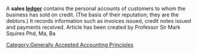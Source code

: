 {{Orphan|date=November 2006}} 
A '''sales [[ledger]]''' contains the personal accounts of customers to whom the business has sold on credit. (The basis of their reputation; they are the debtors.) It records information such as invoices issued, credit notes issued and payments received. Article has been created by Professor Sir Mark Squires  Phd, Ma, Ba
[[Category:Generally Accepted Accounting Principles]]

{{accounting-stub}}